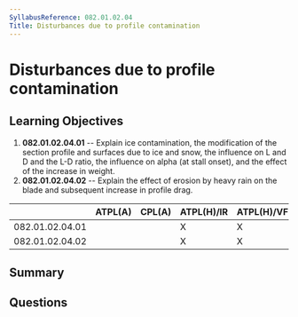 ```yaml
---
SyllabusReference: 082.01.02.04
Title: Disturbances due to profile contamination
---
```


# Disturbances due to profile contamination

## Learning Objectives

1.  **082.01.02.04.01** -- Explain ice contamination, the modification of the
    section profile and surfaces due to ice and snow, the influence on L and D
    and the L-D ratio, the influence on alpha (at stall onset), and the effect of
    the increase in weight.
2.  **082.01.02.04.02** -- Explain the effect of erosion by heavy rain on the
    blade and subsequent increase in profile drag.

|                 | ATPL(A) | CPL(A) | ATPL(H)/IR | ATPL(H)/VFR | CPL(H) | IR | CBIR(A) |
| --------------- | ------- | ------ | ---------- | ----------- | ------ | -- | ------- |
| 082.01.02.04.01 |         |        | X          | X           | X      |    |         |
| 082.01.02.04.02 |         |        | X          | X           | X      |    |         |

## Summary

## Questions
